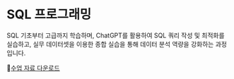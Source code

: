 # SQL 프로그래밍

SQL 기초부터 고급까지 학습하며, ChatGPT를 활용하여 SQL 쿼리 작성 및 최적화를 실습하고, 실무 데이터셋을 이용한 종합 실습을 통해 데이터 분석 역량을 강화하는 과정입니다.

📁[수업 자료 다운로드](https://drive.google.com/drive/folders/1VPn8e7hkU97PDROMAmTwWP2YzkNYLr-c?usp=sharing)